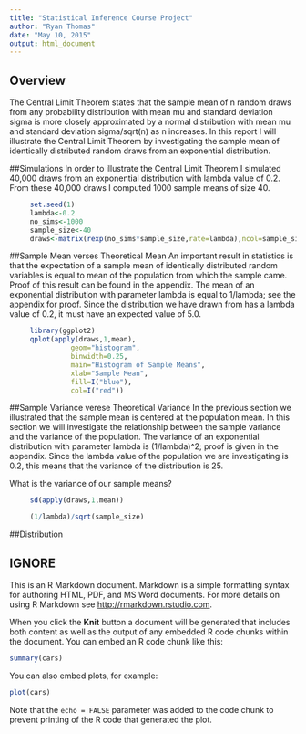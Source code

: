 ```yaml
---
title: "Statistical Inference Course Project"
author: "Ryan Thomas"
date: "May 10, 2015"
output: html_document
---
```


## Overview
The Central Limit Theorem states that the sample mean of n random draws from any probability distribution with mean mu and standard deviation sigma is more closely approximated by a normal distribution with mean mu and standard deviation sigma/sqrt(n) as n increases. In this report I will illustrate the Central Limit Theorem by investigating the sample mean of identically distributed random draws from an exponential distribution.

##Simulations
In order to illustrate the Central Limit Theorem I simulated 40,000 draws from an exponential distribution with lambda value of 0.2. From these 40,000 draws I computed 1000 sample means of size 40. 

```r
     set.seed(1)
     lambda<-0.2
     no_sims<-1000
     sample_size<-40
     draws<-matrix(rexp(no_sims*sample_size,rate=lambda),ncol=sample_size)
```

##Sample Mean verses Theoretical Mean
An important result in statistics is that the expectation of a sample mean of identically distributed random variables is equal to mean of the population from which the sample came. Proof of this result can be found in the appendix.
The mean of an exponential distribution with parameter lambda is equal to 1/lambda; see the appendix for proof. Since the distribution we have drawn from has a lambda value of 0.2, it must have an expected value of 5.0.

```r
     library(ggplot2)
     qplot(apply(draws,1,mean),
               geom="histogram",
               binwidth=0.25,
               main="Histogram of Sample Means",
               xlab="Sample Mean",
               fill=I("blue"),
               col=I("red"))
```

##Sample Variance verese Theoretical Variance
In the previous section we illustrated that the sample mean is centered at the population mean. In this section we will investigate the relationship between the sample variance and the variance of the population. The variance of an exponential distribution with parameter lambda is (1/lambda)^2; proof is given in the appendix. Since the lambda value of the population we are investigating is 0.2, this means that the variance of the distribution is 25.

What is the variance of our sample means? 
```r
     sd(apply(draws,1,mean))
```

```r
     (1/lambda)/sqrt(sample_size)
```

##Distribution

## IGNORE
This is an R Markdown document. Markdown is a simple formatting syntax for authoring HTML, PDF, and MS Word documents. For more details on using R Markdown see <http://rmarkdown.rstudio.com>.

When you click the **Knit** button a document will be generated that includes both content as well as the output of any embedded R code chunks within the document. You can embed an R code chunk like this:

```r
summary(cars)
```

You can also embed plots, for example:

```r
plot(cars)
```

Note that the `echo = FALSE` parameter was added to the code chunk to prevent printing of the R code that generated the plot.

